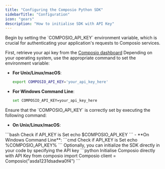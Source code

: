 ```yaml
---
title: "Configuring the Composio Python SDK"
sidebarTitle: "Configuration"
icon: "gears"
description: "How to initialise SDK with API Key"
---
```


<Steps>
<Step title="Set the COMPOSIO_API_KEY Environment Variable">
Begin by setting the `COMPOSIO_API_KEY` environment variable, which is crucial for authenticating your application's requests to Composio services.

First, retrieve your api key from the [Composio dashboard](https://app.composio.dev/api_keys)
</Step>
<Step title="Configure the Environment Variable">
Depending on your operating system, use the appropriate command to set the environment variable:

   - **For Unix/Linux/macOS**: 
     ```bash Set API_KEY
     export COMPOSIO_API_KEY='your_api_key_here'
     ```
   - **For Windows Command Line**: 
     ```bash Set API_KEY
     set COMPOSIO_API_KEY=your_api_key_here
     ```
</Step>
<Step title="Verify the Environment Variable">
Ensure that the `COMPOSIO_API_KEY` is correctly set by executing the following command:

   - **On Unix/Linux/macOS**: 
<CodeGroup>
     ```bash Check if API_KEY is Set
     echo $COMPOSIO_API_KEY
     ```
</CodeGroup>
   - **On Windows Command Line**: 
<CodeGroup>
     ```cmd Check if API_KEY is Set
     echo %COMPOSIO_API_KEY%
     ```
</CodeGroup>
</Step>
<Step title="Initializing the SDK">
Optionally, you can initialize the SDK directly in your code by specifying the API key
<CodeGroup>
     ```python Initialise Composio directly with API Key 
     from composio import Composio
     client = Composio("asda1231dsadwa0f4") 
     ```
</CodeGroup>
</Step>

</Steps>
